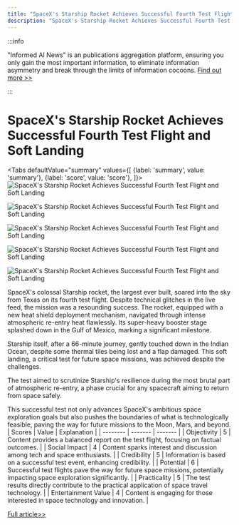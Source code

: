 ```yaml
---
title: "SpaceX's Starship Rocket Achieves Successful Fourth Test Flight and Soft Landing"
description: "SpaceX's Starship Rocket Achieves Successful Fourth Test Flight and Soft Landing"
---
```



:::info

"Informed AI News" is an publications aggregation platform, ensuring you only gain the most important information, to eliminate information asymmetry and break through the limits of information cocoons.  [Find out more >>](/docs/guides)

:::

# SpaceX's Starship Rocket Achieves Successful Fourth Test Flight and Soft Landing


<Tabs
	defaultValue="summary"
	values={[
	{label: 'summary', value: 'summary'},
	{label: 'score', value: 'score'},
]}>
<TabItem value="summary">
<img
  src="https://image.informedainews.com/2024/06/Tec-Ld1-1717722980-0.jpg"
  alt="SpaceX's Starship Rocket Achieves Successful Fourth Test Flight and Soft Landing"
/>

<img
  src="https://image.informedainews.com/2024/06/Tec-RUm-1717722980-1.jpg"
  alt="SpaceX's Starship Rocket Achieves Successful Fourth Test Flight and Soft Landing"
/>

<img
  src="https://image.informedainews.com/2024/06/Tec-pcJ-1717722980-2.jpg"
  alt="SpaceX's Starship Rocket Achieves Successful Fourth Test Flight and Soft Landing"
/>

<img
  src="https://image.informedainews.com/2024/06/Tec-jVl-1717722980-3.jpg"
  alt="SpaceX's Starship Rocket Achieves Successful Fourth Test Flight and Soft Landing"
/>

<img
  src="https://image.informedainews.com/2024/06/Tec-XIF-1717722980-4.jpg"
  alt="SpaceX's Starship Rocket Achieves Successful Fourth Test Flight and Soft Landing"
/>



SpaceX's colossal Starship rocket, the largest ever built, soared into the sky from Texas on its fourth test flight. Despite technical glitches in the live feed, the mission was a resounding success. The rocket, equipped with a new heat shield deployment mechanism, navigated through intense atmospheric re-entry heat flawlessly. Its super-heavy booster stage splashed down in the Gulf of Mexico, marking a significant milestone.

Starship itself, after a 66-minute journey, gently touched down in the Indian Ocean, despite some thermal tiles being lost and a flap damaged. This soft landing, a critical test for future space missions, was achieved despite the challenges.

The test aimed to scrutinize Starship's resilience during the most brutal part of atmospheric re-entry, a phase crucial for any spacecraft aiming to return from space safely.

This successful test not only advances SpaceX's ambitious space exploration goals but also pushes the boundaries of what is technologically feasible, paving the way for future missions to the Moon, Mars, and beyond.
</TabItem>
<TabItem value="score">
	| Scores     | Value   | Explanation |
	| -------- | ------- | ------- |
	| Objectivity  | 5    | Content provides a balanced report on the test flight, focusing on factual outcomes.    |
	| Social Impact | 4     | Content sparks interest and discussion among tech and space enthusiasts.    |
	| Credibility    | 5    | Information is based on a successful test event, enhancing credibility.    |
	| Potential    | 6    | Successful test flights pave the way for future space missions, potentially impacting space exploration significantly.    |
	| Practicality    | 5    | The test results directly contribute to the practical application of space travel technology.    |
	| Entertainment Value    | 4    | Content is engaging for those interested in space technology and innovation.    |
</TabItem>
</Tabs>

[Full article>>](https://wallstreetcn.com/articles/3716723)
